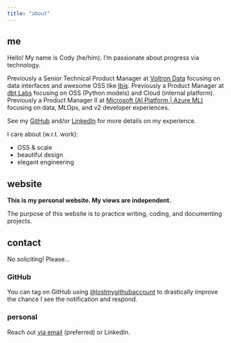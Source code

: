 ```yaml
---
title: "about"
---
```


## me

Hello! My name is Cody (he/him). I'm passionate about progress via technology.

Previously a Senior Technical Product Manager at [Voltron Data](https://voltrondata.com) focusing on data interfaces and awesome OSS like [Ibis](https://ibis-project.org). Previously a Product Manager at [dbt Labs](https://getdbt.com) focusing on OSS (Python models) and Cloud (internal platform). Previously a Product Manager II at [Microsoft (AI Platform | Azure ML)](https://azure.microsoft.com/products/machine-learning) focusing on data, MLOps, and v2 developer experiences.

See my [GitHub](https://github.com/lostmygithubaccount) and/or [LinkedIn](https://www.linkedin.com/in/codydkdc) for more details on my experience.

I care about (w.r.t. work):

- OSS & scale
- beautiful design
- elegant engineering

## website

**This is my personal website. My views are independent.**

The purpose of this website is to practice writing, coding, and documenting projects.

## contact

:::{.callout-warning}
No soliciting! Please...
:::

### GitHub

You can tag on GitHub using [@lostmygithubaccount](https://github.com/lostmygithubaccount) to drastically improve the chance I see the notification and respond.

### personal

Reach out [via email](mailto:cody@dkdc.dev) (preferred) or LinkedIn.

